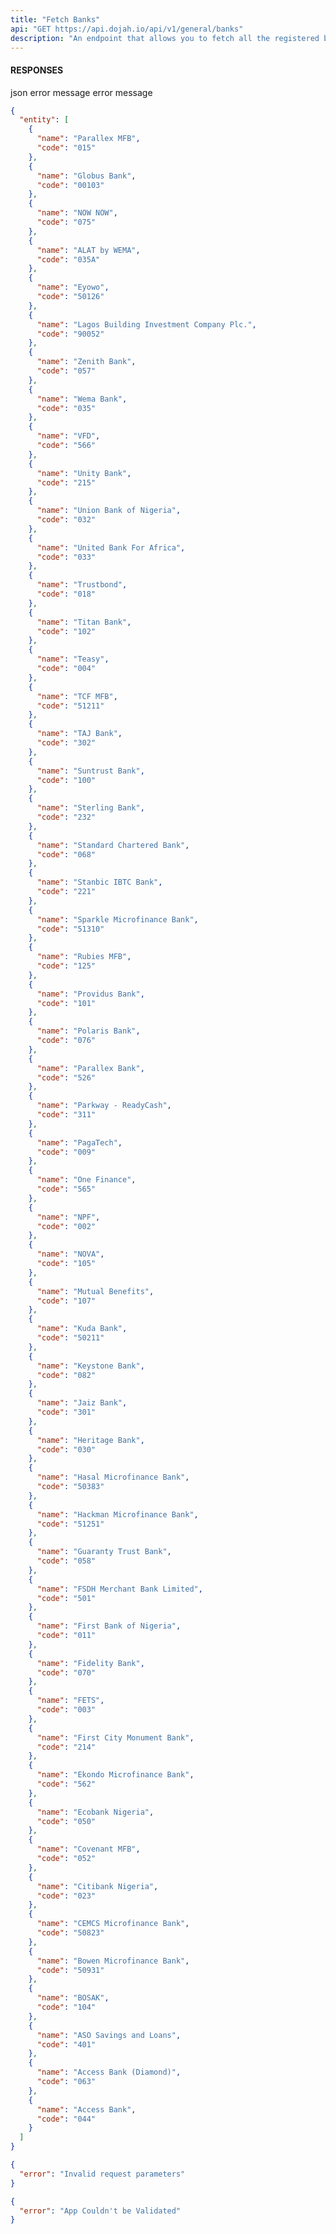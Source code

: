 ```yaml
---
title: "Fetch Banks"
api: "GET https://api.dojah.io/api/v1/general/banks"
description: "An endpoint that allows you to fetch all the registered banks and their respective bank codes"
---
```




#### RESPONSES

<ResponseField name="200" type="json">
 json
</ResponseField>

<ResponseField name="400" type="Object">
  <Expandable title="properties">
    <ResponseField name="error" type="string">
      error message
    </ResponseField>

  </Expandable>
</ResponseField>

<ResponseField name="401" type="Object">
  <Expandable title="properties">
    <ResponseField name="error" type="string">
      error message
    </ResponseField>

  </Expandable>
</ResponseField>


<ResponseExample>

```json 200
{
  "entity": [
    {
      "name": "Parallex MFB",
      "code": "015"
    },
    {
      "name": "Globus Bank",
      "code": "00103"
    },
    {
      "name": "NOW NOW",
      "code": "075"
    },
    {
      "name": "ALAT by WEMA",
      "code": "035A"
    },
    {
      "name": "Eyowo",
      "code": "50126"
    },
    {
      "name": "Lagos Building Investment Company Plc.",
      "code": "90052"
    },
    {
      "name": "Zenith Bank",
      "code": "057"
    },
    {
      "name": "Wema Bank",
      "code": "035"
    },
    {
      "name": "VFD",
      "code": "566"
    },
    {
      "name": "Unity Bank",
      "code": "215"
    },
    {
      "name": "Union Bank of Nigeria",
      "code": "032"
    },
    {
      "name": "United Bank For Africa",
      "code": "033"
    },
    {
      "name": "Trustbond",
      "code": "018"
    },
    {
      "name": "Titan Bank",
      "code": "102"
    },
    {
      "name": "Teasy",
      "code": "004"
    },
    {
      "name": "TCF MFB",
      "code": "51211"
    },
    {
      "name": "TAJ Bank",
      "code": "302"
    },
    {
      "name": "Suntrust Bank",
      "code": "100"
    },
    {
      "name": "Sterling Bank",
      "code": "232"
    },
    {
      "name": "Standard Chartered Bank",
      "code": "068"
    },
    {
      "name": "Stanbic IBTC Bank",
      "code": "221"
    },
    {
      "name": "Sparkle Microfinance Bank",
      "code": "51310"
    },
    {
      "name": "Rubies MFB",
      "code": "125"
    },
    {
      "name": "Providus Bank",
      "code": "101"
    },
    {
      "name": "Polaris Bank",
      "code": "076"
    },
    {
      "name": "Parallex Bank",
      "code": "526"
    },
    {
      "name": "Parkway - ReadyCash",
      "code": "311"
    },
    {
      "name": "PagaTech",
      "code": "009"
    },
    {
      "name": "One Finance",
      "code": "565"
    },
    {
      "name": "NPF",
      "code": "002"
    },
    {
      "name": "NOVA",
      "code": "105"
    },
    {
      "name": "Mutual Benefits",
      "code": "107"
    },
    {
      "name": "Kuda Bank",
      "code": "50211"
    },
    {
      "name": "Keystone Bank",
      "code": "082"
    },
    {
      "name": "Jaiz Bank",
      "code": "301"
    },
    {
      "name": "Heritage Bank",
      "code": "030"
    },
    {
      "name": "Hasal Microfinance Bank",
      "code": "50383"
    },
    {
      "name": "Hackman Microfinance Bank",
      "code": "51251"
    },
    {
      "name": "Guaranty Trust Bank",
      "code": "058"
    },
    {
      "name": "FSDH Merchant Bank Limited",
      "code": "501"
    },
    {
      "name": "First Bank of Nigeria",
      "code": "011"
    },
    {
      "name": "Fidelity Bank",
      "code": "070"
    },
    {
      "name": "FETS",
      "code": "003"
    },
    {
      "name": "First City Monument Bank",
      "code": "214"
    },
    {
      "name": "Ekondo Microfinance Bank",
      "code": "562"
    },
    {
      "name": "Ecobank Nigeria",
      "code": "050"
    },
    {
      "name": "Covenant MFB",
      "code": "052"
    },
    {
      "name": "Citibank Nigeria",
      "code": "023"
    },
    {
      "name": "CEMCS Microfinance Bank",
      "code": "50823"
    },
    {
      "name": "Bowen Microfinance Bank",
      "code": "50931"
    },
    {
      "name": "BOSAK",
      "code": "104"
    },
    {
      "name": "ASO Savings and Loans",
      "code": "401"
    },
    {
      "name": "Access Bank (Diamond)",
      "code": "063"
    },
    {
      "name": "Access Bank",
      "code": "044"
    }
  ]
}
```

```json 400
{
  "error": "Invalid request parameters"
}
```

```json 401
{
  "error": "App Couldn't be Validated"
}
```


</ResponseExample>